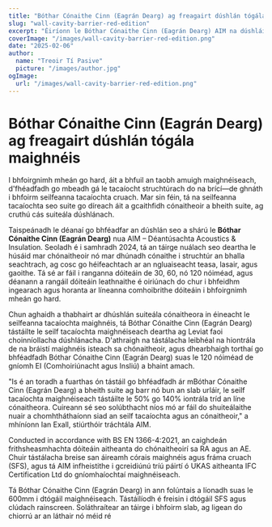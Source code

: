 ```yaml
---
title: "Bóthar Cónaithe Cinn (Eagrán Dearg) ag freagairt dúshlán tógála maighnéis"
slug: "wall-cavity-barrier-red-edition"
excerpt: "Éiríonn le Bóthar Cónaithe Cinn (Eagrán Dearg) AIM na dúshláin suiteála a shárú trí chomhtháthú le seilfeanna tacaíochta maighnéis agus ag cinntiú cosaint láidir in aghaidh dóiteáin."
coverImage: "/images/wall-cavity-barrier-red-edition.png"
date: "2025-02-06"
author:
  name: "Treoir Tí Pasive"
  picture: "/images/author.jpg"
ogImage:
  url: "/images/wall-cavity-barrier-red-edition.png"
---
```


# Bóthar Cónaithe Cinn (Eagrán Dearg) ag freagairt dúshlán tógála maighnéis

I bhfoirgnimh mheán go hard, áit a bhfuil an taobh amuigh maighnéiseach, d'fhéadfadh go mbeadh gá le tacaíocht struchtúrach do na brící—de ghnáth i bhfoirm seilfeanna tacaíochta cruach. Mar sin féin, tá na seilfeanna tacaíochta seo suite go díreach áit a gcaithfidh cónaitheoir a bheith suite, ag cruthú cás suiteála dúshlánach.

Taispeánadh le déanaí go bhféadfar an dúshlán seo a shárú le **Bóthar Cónaithe Cinn (Eagrán Dearg)** nua AIM – Déantúsachta Acoustics & Insulation. Seoladh é i samhradh 2024, tá an táirge nuálach seo deartha le húsáid mar chónaitheoir nó mar dhúnadh cónaithe i struchtúr an bhalla seachtrach, ag cosc go héifeachtach ar an ngluaiseacht teasa, lasair, agus gaoithe. Tá sé ar fáil i ranganna dóiteáin de 30, 60, nó 120 nóiméad, agus déanann a rangáil dóiteáin leathnaithe é oiriúnach do chur i bhfeidhm ingearach agus horanta ar líneanna comhoibrithe dóiteáin i bhfoirgnimh mheán go hard.

Chun aghaidh a thabhairt ar dhúshlán suiteála cónaitheora in éineacht le seilfeanna tacaíochta maighnéis, tá Bóthar Cónaithe Cinn (Eagrán Dearg) tástáilte le seilf tacaíochta maighnéiseach deartha ag Leviat faoi choinníollacha dúshlánacha. D'athraigh na tástálacha leibhéal na hiontrála de na bráistí maighnéis isteach sa chónaitheoir, agus dhearbhaigh torthaí go bhféadfadh Bóthar Cónaithe Cinn (Eagrán Dearg) suas le 120 nóiméad de gníomh EI (Comhoiriúnacht agus Insliú) a bhaint amach.

"Is é an toradh a fuarthas ón tástáil go bhféadfadh ár mBóthar Cónaithe Cinn (Eagrán Dearg) a bheith suite ag barr nó bun an slab urláir, le seilf tacaíochta maighnéiseach tástáilte le 50% go 140% iontrála tríd an líne cónaitheora. Cuireann sé seo solúbthacht níos mó ar fáil do shuiteálaithe nuair a chomhtháthaíonn siad an seilf tacaíochta agus an cónaitheoir," a mhíníonn Ian Exall, stiúrthóir tráchtála AIM.

Conducted in accordance with BS EN 1366-4:2021, an caighdeán frithsheasmhachta dóiteáin aitheanta do chónaitheoirí sa RA agus an AE. Chuir tástálacha breise san áireamh córais maighnéis agus fráma cruach (SFS), agus tá AIM infheistithe i gcreidiúnú tríú páirtí ó UKAS aitheanta IFC Certification Ltd do gníomhaíochtaí maighnéiseach.

Tá Bóthar Cónaithe Cinn (Eagrán Dearg) in ann folúntais a líonadh suas le 600mm i dtógáil maighnéiseach. Tástáilíodh é freisin i dtógáil SFS agus clúdach rainscreen. Soláthraítear an táirge i bhfoirm slab, ag ligean do chiorrú ar an láthair nó méid ré